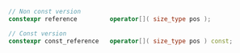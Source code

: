 ```cpp
// Non const version
constexpr reference			operator[]( size_type pos );

// Const version
constexpr const_reference	operator[]( size_type pos ) const;
```
